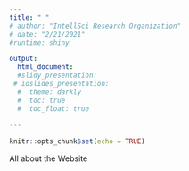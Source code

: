 ---
title: " "
# author: "IntellSci Research Organization"
# date: "2/21/2021"
#runtime: shiny

output:
  html_document:
  #slidy_presentation:
 # ioslides_presentation:
  #  theme: darkly
  #  toc: true
  #  toc_float: true 
    
---

```{r setup, include=FALSE}
knitr::opts_chunk$set(echo = TRUE)
```

All about the Website


